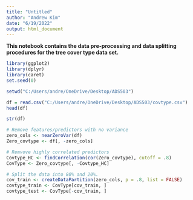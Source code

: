 ---
title: "Untitled"
author: "Andrew Kim"
date: "6/19/2022"
output: html_document
---

__This notebook contains the data pre-processing and data splitting procedures for the tree cover type data set.__

```{r}
library(ggplot2)
library(dplyr)
library(caret)
set.seed(0)
```

```{r}
setwd("C:/Users/andre/OneDrive/Desktop/ADS503")
```

```{r}
df = read.csv("C:/Users/andre/OneDrive/Desktop/ADS503/covtype.csv")
head(df)
```

```{r}
str(df)
```

```{r}
# Remove features/predictors with no variance
zero_cols <- nearZeroVar(df)
Zero_covtype <- df[, -zero_cols]
```

```{r}
# Remvove highly correlated predictors
Covtype_HC <- findCorrelation(cor(Zero_covtype), cutoff = .8)
CovType <- Zero_covtype[, -Covtype_HC]
```


```{r}
# Split the data into 80% and 20%.
cov_train <- createDataPartition(zero_cols, p = .8, list = FALSE)
covtype_train <- CovType[cov_train, ]
covtype_test <- CovType[-cov_train, ]
```

```{r}
```

```{r}
```

```{r}
```

```{r}
```








